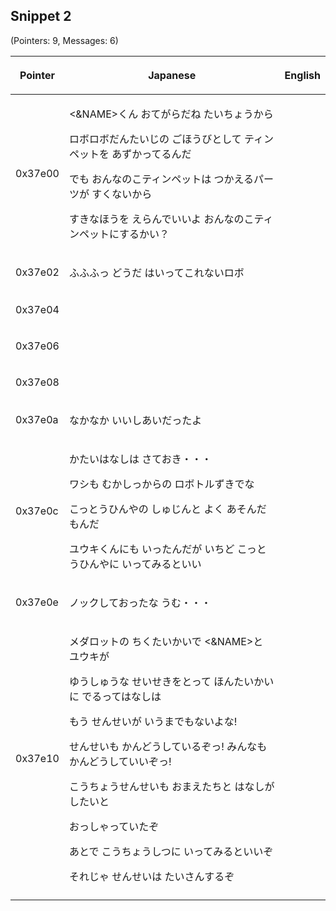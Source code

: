== Snippet 2 ==

(Pointers: 9, Messages: 6)

{| class=wikitable width=500
|-
! Pointer
! Japanese
! English
|-
|0x37e00
|<&NAME>くん おてがらだね
たいちょうから

ロボロボだんたいじの ごほうびとして
ティンペットを あずかってるんだ

でも おんなのこティンペットは
つかえるパーツが すくないから

すきなほうを えらんでいいよ
おんなのこティンペットにするかい？
|
|-
|0x37e02
|ふふふっ
どうだ はいってこれないロボ
|
|-
|0x37e04
|
|
|-
|0x37e06
|
|
|-
|0x37e08
|
|
|-
|0x37e0a
|なかなか いいしあいだったよ
|
|-
|0x37e0c
|かたいはなしは さておき・・・

ワシも むかしっからの
ロボトルずきでな

こっとうひんやの しゅじんと
よく あそんだもんだ

ユウキくんにも いったんだが いちど
こっとうひんやに いってみるといい
|
|-
|0x37e0e
|ノックしておったな
うむ・・・
|
|-
|0x37e10
|メダロットの ちくたいかいで
<&NAME>と ユウキが

ゆうしゅうな せいせきをとって
ほんたいかいに でるってはなしは

もう せんせいが
いうまでもないよな!

せんせいも かんどうしているぞっ!
みんなも かんどうしていいぞっ!

こうちょうせんせいも
おまえたちと はなしがしたいと

おっしゃっていたぞ

あとで こうちょうしつに
いってみるといいぞ

それじゃ せんせいは
たいさんするぞ
|
|-
|}

